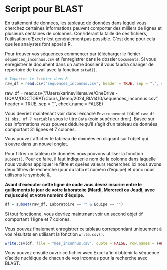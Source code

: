 # Script pour BLAST

En traitement de données, les tableaux de données dans lequel vous cherchez certaines informations peuvent comporter des milliers de lignes et plusieurs centaines de colonnes. Considérant la taille de ces fichiers, l'utilisation d'Excel n'est généralement pas possible. C'est donc pour cela que les analystes font appel à R. 

Pour trouver vos séquences commencer par télécharger le fichier `séquences_inconnus.csv` et l'enregistrer dans le dossier `Documents`. Si vous enregistrer le document dans un autre dossier il vous faudra changer de répertoire de travail avec la fonction `setwd()`. 

```r
# Importer le fichier dans R 
raw_df = read.csv("sequences_inconnus.csv", header = TRUE, sep = ",", check.name = FALSE)
```

raw_df = read.csv("/Users/karinevilleneuve/OneDrive - UQAM/DOCTORAT/Cours_Demo/2024_BIA1410/sequences_inconnus.csv", header = TRUE, sep = ",", check.name = FALSE)

Vous devriez maintenant voir dans l'encadré `Environnement` l'objet `raw_df  31 obs. of 7 variable` sous le titre `Data` (coin supérieur droit). Basée sur ces informations vous pouvez déduire qu'il s'agit d'un tableau de données comportant 31 lignes et 7 colones.  

Vous pouvez afficher le tableau de données en cliquant sur l'objet qui s'ouvre dans un nouvel onglet. 

Pour filtrer un tableau de données nous pouvons utiliser la fonction `subset()`. Pour ce faire, il faut indiquer le nom de la colonne dans laquelle nous voulons appliquer le filtre et quelles valeurs rechercher. Ici nous avons deux filtres de recherche (jour du labo et numéro d'équipe) et donc nous utilisons le symbole &. 

**Avant d'exécuter cette ligne de code vous devez inscrire entre le guillements le jour de votre laboratoire (Mardi, Mercredi ou Jeudi, avec majuscule) et votre numéro d'équipe.**

```r
df = subset(raw_df, Laboratoire == "" & Equipe == "")
```

Si tout fonctionne, vous devriez maintenant voir un second objet `df` comportant 1 ligne et 7 colones.

Vous pouvez finalement enregistrer ce tableau correspondant uniquement à vos résultats en utilisant la fonction `write.csv()`. 

```r
write.csv(df, file = "mes_inconnus.csv", quote = FALSE, row.names = FALSE)
```

Vous pouvez ensuite ouvrir ce fichier avec Excel afin d'obtenir la séquence d'acide nucléique de chacun de vos inconnus pour la recherche avec BLAST. 

